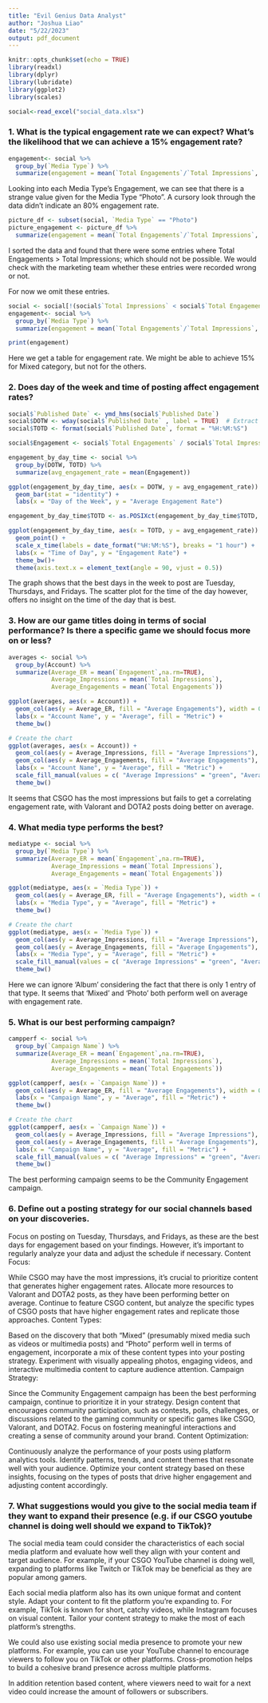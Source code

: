 ---
title: "Evil Genius Data Analyst"
author: "Joshua Liao"
date: "5/22/2023"
output: pdf_document
---

```{r setup, include=FALSE}
knitr::opts_chunk$set(echo = TRUE)
library(readxl)
library(dplyr)
library(lubridate)
library(ggplot2)
library(scales)
```


```{r}
social<-read_excel("social_data.xlsx")
```
### 1. What is the typical engagement rate we can expect? What’s the likelihood that we can achieve a 15% engagement rate?
```{r}
engagement<- social %>%
  group_by(`Media Type`) %>%
  summarize(engagement = mean(`Total Engagements`/`Total Impressions`, na.rm = TRUE) * 100)
```

Looking into each Media Type's Engagement, we can see that there is a strange value given for the Media Type "Photo". A cursory look through the data didn't indicate an 80% engagement rate. 

```{r}
picture_df <- subset(social, `Media Type` == "Photo")
picture_engagement <- picture_df %>% 
  summarize(engagement = mean(`Total Engagements`/`Total Impressions`, na.rm = TRUE) * 100)
```

I sorted the data and found that there were some entries where Total Engagements > Total Impressions; which should not be possible. We would check with the marketing team whether these entries were recorded wrong or not.

For now we omit these entries.

```{r}
social <- social[!(social$`Total Impressions` < social$`Total Engagements`), ]
engagement<- social %>%
  group_by(`Media Type`) %>%
  summarize(engagement = mean(`Total Engagements`/`Total Impressions`, na.rm = TRUE) * 100)

print(engagement)
```

Here we get a table for engagement rate. We might be able to achieve 15% for Mixed category, but not for the others.

### 2. Does day of the week and time of posting affect engagement rates?
```{r}
social$`Published Date` <- ymd_hms(social$`Published Date`)  
social$DOTW <- wday(social$`Published Date` , label = TRUE)  # Extract day of the week
social$TOTD <- format(social$`Published Date`, format = "%H:%M:%S") 

social$Engagement <- social$`Total Engagements` / social$`Total Impressions`

engagement_by_day_time <- social %>%
  group_by(DOTW, TOTD) %>%
  summarize(avg_engagement_rate = mean(Engagement))

ggplot(engagement_by_day_time, aes(x = DOTW, y = avg_engagement_rate)) +
  geom_bar(stat = "identity") +
  labs(x = "Day of the Week", y = "Average Engagement Rate")

engagement_by_day_time$TOTD <- as.POSIXct(engagement_by_day_time$TOTD, format = "%H:%M:%S") 

ggplot(engagement_by_day_time, aes(x = TOTD, y = avg_engagement_rate)) +
  geom_point() +
  scale_x_time(labels = date_format("%H:%M:%S"), breaks = "1 hour") +
  labs(x = "Time of Day", y = "Engagement Rate") +
  theme_bw()+
  theme(axis.text.x = element_text(angle = 90, vjust = 0.5))

```

The graph shows that the best days in the week to post are Tuesday, Thursdays, and Fridays. The scatter plot for the time of the day however, offers no insight on the time of the day that is best.

### 3. How are our game titles doing in terms of social performance? Is there a specific game we should focus more on or less?

```{r}
averages <- social %>%
  group_by(Account) %>%
  summarize(Average_ER = mean(`Engagement`,na.rm=TRUE),
            Average_Impressions = mean(`Total Impressions`),
            Average_Engagements = mean(`Total Engagements`))

ggplot(averages, aes(x = Account)) +
  geom_col(aes(y = Average_ER, fill = "Average Engagements"), width = 0.3) +
  labs(x = "Account Name", y = "Average", fill = "Metric") +
  theme_bw()

# Create the chart
ggplot(averages, aes(x = Account)) +
  geom_col(aes(y = Average_Impressions, fill = "Average Impressions"), width = 0.3) +
  geom_col(aes(y = Average_Engagements, fill = "Average Engagements"), width = 0.3) +
  labs(x = "Account Name", y = "Average", fill = "Metric") +
  scale_fill_manual(values = c( "Average Impressions" = "green", "Average Engagements" = "red")) +
  theme_bw()
```
It seems that CSGO has the most impressions but fails to get a correlating engagement rate, with Valorant and DOTA2 posts doing better on average.

### 4. What media type performs the best?
```{r}
mediatype <- social %>%
  group_by(`Media Type`) %>%
  summarize(Average_ER = mean(`Engagement`,na.rm=TRUE),
            Average_Impressions = mean(`Total Impressions`),
            Average_Engagements = mean(`Total Engagements`))

ggplot(mediatype, aes(x = `Media Type`)) +
  geom_col(aes(y = Average_ER, fill = "Average Engagements"), width = 0.3) +
  labs(x = "Media Type", y = "Average", fill = "Metric") +
  theme_bw()

# Create the chart
ggplot(mediatype, aes(x = `Media Type`)) +
  geom_col(aes(y = Average_Impressions, fill = "Average Impressions"), width = 0.3) +
  geom_col(aes(y = Average_Engagements, fill = "Average Engagements"), width = 0.3) +
  labs(x = "Media Type", y = "Average", fill = "Metric") +
  scale_fill_manual(values = c( "Average Impressions" = "green", "Average Engagements" = "red")) +
  theme_bw()
```
Here we can ignore 'Album' considering the fact that there is only 1 entry of that type. It seems that 'Mixed' and 'Photo' both perform well on average with engagement rate.

### 5. What is our best performing campaign?
```{r}
campperf <- social %>%
  group_by(`Campaign Name`) %>%
  summarize(Average_ER = mean(`Engagement`,na.rm=TRUE),
            Average_Impressions = mean(`Total Impressions`),
            Average_Engagements = mean(`Total Engagements`))

ggplot(campperf, aes(x = `Campaign Name`)) +
  geom_col(aes(y = Average_ER, fill = "Average Engagements"), width = 0.3) +
  labs(x = "Campaign Name", y = "Average", fill = "Metric") +
  theme_bw()

# Create the chart
ggplot(campperf, aes(x = `Campaign Name`)) +
  geom_col(aes(y = Average_Impressions, fill = "Average Impressions"), width = 0.3) +
  geom_col(aes(y = Average_Engagements, fill = "Average Engagements"), width = 0.3) +
  labs(x = "Campaign Name", y = "Average", fill = "Metric") +
  scale_fill_manual(values = c( "Average Impressions" = "green", "Average Engagements" = "red")) +
  theme_bw()

```
The best performing campaign seems to be the Community Engagement campaign. 

### 6. Define out a posting strategy for our social channels based on your discoveries.

Focus on posting on Tuesday, Thursdays, and Fridays, as these are the best days for engagement based on your findings. However, it's important to regularly analyze your data and adjust the schedule if necessary.
Content Focus:

While CSGO may have the most impressions, it's crucial to prioritize content that generates higher engagement rates. Allocate more resources to Valorant and DOTA2 posts, as they have been performing better on average.
Continue to feature CSGO content, but analyze the specific types of CSGO posts that have higher engagement rates and replicate those approaches.
Content Types:

Based on the discovery that both "Mixed" (presumably mixed media such as videos or multimedia posts) and "Photo" perform well in terms of engagement, incorporate a mix of these content types into your posting strategy. Experiment with visually appealing photos, engaging videos, and interactive multimedia content to capture audience attention.
Campaign Strategy:

Since the Community Engagement campaign has been the best performing campaign, continue to prioritize it in your strategy. Design content that encourages community participation, such as contests, polls, challenges, or discussions related to the gaming community or specific games like CSGO, Valorant, and DOTA2. Focus on fostering meaningful interactions and creating a sense of community around your brand.
Content Optimization:

Continuously analyze the performance of your posts using platform analytics tools. Identify patterns, trends, and content themes that resonate well with your audience. Optimize your content strategy based on these insights, focusing on the types of posts that drive higher engagement and adjusting content accordingly.



### 7. What suggestions would you give to the social media team if they want to expand their presence (e.g. if our CSGO youtube channel is doing well should we expand to TikTok)?

The social media team could consider the characteristics of each social media platform and evaluate how well they align with your content and target audience. For example, if your CSGO YouTube channel is doing well, expanding to platforms like Twitch or TikTok may be beneficial as they are popular among gamers.

Each social media platform also has its own unique format and content style. Adapt your content to fit the platform you're expanding to. For example, TikTok is known for short, catchy videos, while Instagram focuses on visual content. Tailor your content strategy to make the most of each platform's strengths.

We could also use existing social media presence to promote your new platforms. For example, you can use your YouTube channel to encourage viewers to follow you on TikTok or other platforms. Cross-promotion helps to build a cohesive brand presence across multiple platforms.

In addition retention based content, where viewers need to wait for a next video could increase the amount of followers or subscribers. 

